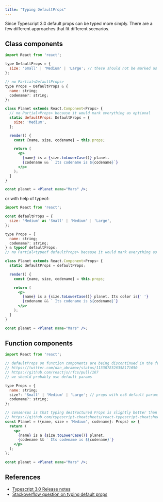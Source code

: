 ```yaml
---
title: "Typing DefaultProps"
---
```


Since Typescript 3.0 default props can be typed more simply. There are a few different approaches that fit different scenarios.

## Class components

```jsx
import React from 'react';

type DefaultProps = {
  size: 'Small' | 'Medium' | 'Large'; // these should not be marked as optional
};

// no Partial<DefaultProps>
type Props = DefaultProps & {
  name: string;
  codename?: string;
};

class Planet extends React.Component<Props> {
  // no Partial<Props> because it would mark everything as optional
  static defaultProps: DefaultProps = {
    size: 'Medium',
  };

  render() {
    const {name, size, codename} = this.props;

    return (
      <p>
        {name} is a {size.toLowerCase()} planet.
        {codename && ` Its codename is ${codename}`}
      </p>
    );
  }
}

const planet = <Planet name="Mars" />;
```

or with help of typeof:

```jsx
import React from 'react';

const defaultProps = {
  size: 'Medium' as 'Small' | 'Medium' | 'Large',
};

type Props = {
  name: string;
  codename?: string;
} & typeof defaultProps;
// no Partial<typeof defaultProps> because it would mark everything as optional

class Planet extends React.Component<Props> {
  static defaultProps = defaultProps;

  render() {
    const {name, size, codename} = this.props;

    return (
      <p>
        {name} is a {size.toLowerCase()} planet. Its color is{' '}
        {codename && ` Its codename is ${codename}`}
      </p>
    );
  }
}

const planet = <Planet name="Mars" />;
```

## Function components

```jsx
import React from 'react';

// defaultProps on function components are being discontinued in the future
// https://twitter.com/dan_abramov/status/1133878326358171650
// https://github.com/reactjs/rfcs/pull/107
// we should probably use default params

type Props = {
  name: string;
  size?: 'Small' | 'Medium' | 'Large'; // props with es6 default params should be marked as optional
  codename?: string;
};

// consensus is that typing destructured Props is slightly better than using React.FC<Props>
// https://github.com/typescript-cheatsheets/react-typescript-cheatsheet#function-components
const Planet = ({name, size = 'Medium', codename}: Props) => {
  return (
    <p>
      {name} is a {size.toLowerCase()} planet.
      {codename && ` Its codename is ${codename}`}
    </p>
  );
};

const planet = <Planet name="Mars" />;
```

## References


- [Typescript 3.0 Release notes](https://www.typescriptlang.org/docs/handbook/release-notes/typescript-3-0.html#support-for-defaultprops-in-jsx)
- [Stackoverflow question on typing default props](https://stackoverflow.com/questions/37282159/default-property-value-in-react-component-using-typescript/37282264#37282264)
